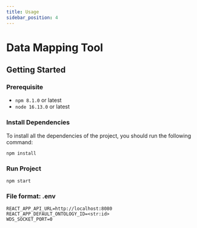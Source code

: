 ```yaml
---
title: Usage
sidebar_position: 4
---
```


# Data Mapping Tool
## Getting Started

### Prerequisite

- `npm 8.1.0` or latest
- `node 16.13.0` or latest

### Install Dependencies
To install all the dependencies of the project, you should run the following command:

    npm install

### Run Project
    npm start

### File format: .env
    REACT_APP_API_URL=http://localhost:8080
    REACT_APP_DEFAULT_ONTOLOGY_ID=<str:id>
    WDS_SOCKET_PORT=0
